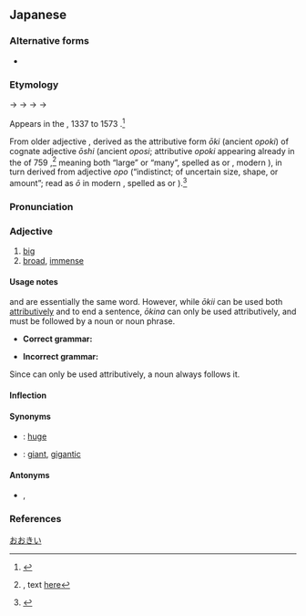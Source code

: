 ==Japanese==
{{ja-kanjitab|おお|sort=おおきい|yomi=kun}}
{{ja-see-also|大きな}}

===Alternative forms===
* {{ja-r|大っきい|おっき.い}}

===Etymology===
{{IPAchar|/opoki/}} → {{IPAchar|/oɸoki/}} → {{IPAchar|/oɸokiki/}} → {{IPAchar|/owokiː/}} → {{IPAchar|/oːkiː/}}

Appears in the {{w|Muromachi period}}, 1337 to 1573 {{CE}}.<ref name="KDJ">{{R:Kokugo Dai Jiten}}</ref>

From older adjective {{ja-r|大き|おおき|pos=ancient reading ''opoki''}}, derived as the attributive form ''ōki'' (ancient ''opoki'') of cognate adjective ''ōshi'' (ancient ''oposi''; attributive ''opoki'' appearing already in the ''{{w|Man'yōshū}}'' of 759 {{CE}},<ref>{{RQ:Manyoshu|3|339}}, text [http://jti.lib.virginia.edu/japanese/manyoshu/Man3Yos.html#339 here]</ref> meaning both “large” or “many”, spelled as {{ja-r|多し|おおし}} or {{ja-r|大し|おおし}}, modern {{cog|ja|-}} {{ja-r|多い|おおい|many}}), in turn derived from {{der|ja|ojp|sort=おおきい|-}} adjective ''opo'' (“indistinct; of uncertain size, shape, or amount”; read as ''ō'' in modern {{cog|ja|-}}, spelled as {{ja-l|凡}} or {{ja-l|大}}).<ref name="KDJ">{{R:Kokugo Dai Jiten}}</ref>

===Pronunciation===
{{ja-pron|おおきい|acc=3|yomi=kun|acc_ref=NHK}}
{{ja-ojad}}

===Adjective===
{{ja-adj|infl=i|おおきい|hhira=おほきい}}

# [[big]]
# [[broad]], [[immense]]

====Usage notes====
{{ja-r|大きい|おおき.い}} and {{ja-r|大きな|おおきな}} are essentially the same word. However, while ''ōkii'' can be used both [[attributive]]ly and to end a sentence, ''ōkina'' can only be used attributively, and must be followed by a noun or noun phrase.
* '''Correct grammar:'''
*: {{ja-usex|あの [[車]] は '''大きい'''。/ あの 車 は '''大きい''' [[です]]。|^あの くるま は '''おおき.い'''。/ ^あの くるま は '''おおき.い''' です。|That car is '''big'''.}}
* '''Incorrect grammar:'''
*: {{ja-usex|[[あの]] 車 [[は]] '''大きな'''。/ あの 車 は '''大きな''' です。|^あの くるま は '''おおきな'''。/ ^あの くるま は '''おおきな''' です。|*That car is a '''big''' __.}}

Since {{ja-r|大きな|おおきな}} can only be used attributively, a noun always follows it.

====Inflection====
{{ja-i|おおき}}

====Synonyms====
* {{ja-r|でかい}}: [[huge]]
* {{ja-r|巨%大|きょ%だい}}: [[giant]], [[gigantic]]

====Antonyms====
* {{ja-r|小さい|ち.いさい}}, {{ja-r|小さな|ち.いさな}}

===References===
<references />

[[Category:Japanese basic words|おおきい]]
{{top|ja|Size|sort=おおきい}}